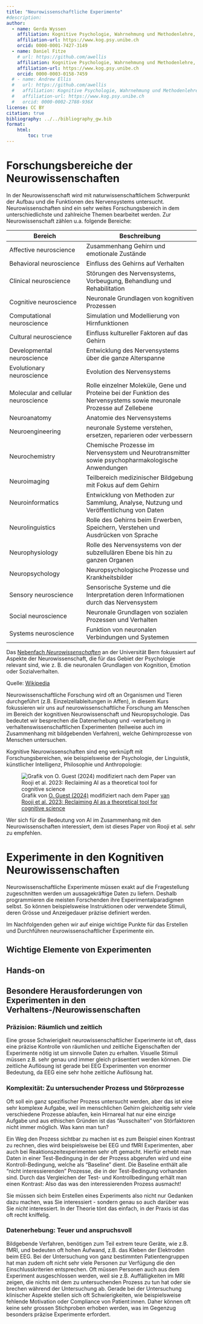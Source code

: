 ```yaml
---
title: "Neurowissenschaftliche Experimente"
#description: 
author:
  - name: Gerda Wyssen
    affiliation: Kognitive Psychologie, Wahrnehmung und Methodenlehre, Universität Bern 
    affiliation-url: https://www.kog.psy.unibe.ch
    orcid: 0000-0001-7427-3149
  - name: Daniel Fitze
    # url: https://github.com/awellis
    affiliation: Kognitive Psychologie, Wahrnehmung und Methodenlehre, Universität Bern 
    affiliation-url: https://www.kog.psy.unibe.ch
    orcid: 0000-0003-0158-7459  
  # - name: Andrew Ellis
  #   url: https://github.com/awellis
  #   affiliation: Kognitive Psychologie, Wahrnehmung und Methodenlehre, Universität Bern 
  #   affiliation-url: https://www.kog.psy.unibe.ch
  #   orcid: 0000-0002-2788-936X
license: CC BY
citation: true
bibliography: ../../bibliography_gw.bib
format:
    html:
        toc: true
---
```


# Forschungsbereiche der Neurowissenschaften

In der Neurowissenschaft wird mit naturwissenschaftlichem Schwerpunkt der Aufbau und die Funktionen des Nervensystems untersucht. Neurowissenschaften sind ein sehr weites Forschungsbereich in dem unterschiedlichste und zahlreiche Themen bearbeitet werden. Zur Neurowissenschaft zählen u.a. folgende Bereiche:

| Bereich                             | Beschreibung                                                                                                          |
|-----------------------------|-------------------------------------------|
| Affective neuroscience              | Zusammenhang Gehirn und emotionale Zustände                                                                           |
| Behavioral neuroscience             | Einfluss des Gehirns auf Verhalten                                                                                    |
| Clinical neuroscience               | Störungen des Nervensystems, Vorbeugung, Behandlung und Rehabilitation                                                |
| Cognitive neuroscience              | Neuronale Grundlagen von kognitiven Prozessen                                                                         |
| Computational neuroscience          | Simulation und Modellierung von Hirnfunktionen                                                                        |
| Cultural neuroscience               | Einfluss kultureller Faktoren auf das Gehirn                                                                          |
| Developmental neuroscience          | Entwicklung des Nervensystems über die ganze Alterspanne                                                              |
| Evolutionary neuroscience           | Evolution des Nervensystems                                                                                           |
| Molecular and cellular neuroscience | Rolle einzelner Moleküle, Gene und Proteine bei der Funktion des Nervensystems sowie meuronale Prozesse auf Zellebene |
| Neuroanatomy                        | Anatomie des Nervensystems                                                                                            |
| Neuroengineering                    | neuronale Systeme verstehen, ersetzen, reparieren oder verbessern                                                     |
| Neurochemistry                      | Chemische Prozesse im Nervensystem und Neurotransmitter sowie psychopharmakologische Anwendungen                      |
| Neuroimaging                        | Teilbereich medizinischer Bildgebung mit Fokus auf dem Gehirn                                                         |
| Neuroinformatics                    | Entwicklung von Methoden zur Sammlung, Analyse, Nutzung und Veröffentlichung von Daten                                |
| Neurolinguistics                    | Rolle des Gehirns beim Erwerben, Speichern, Verstehen und Ausdrücken von Sprache                                      |
| Neurophysiology                     | Rolle des Nervensystems von der subzellulären Ebene bis hin zu ganzen Organen                                         |
| Neuropsychology                     | Neuropsychologische Prozesse und Krankheitsbilder                                                                     |
| Sensory neuroscience                | Sensorische Systeme und die Interpretation deren Informationen durch das Nervensystem                                 |
| Social neuroscience                 | Neuronale Grundlagen von sozialen Prozessen und Verhalten                                                             |
| Systems neuroscience                | Funktion von neuronalen Verbindungen und Systemen                                                                     |

<aside>Das [Nebenfach *Neurowissenschaften*](https://www.philhum.unibe.ch/studium/studienprogramme/neurowissenschaft/index_ger.html) an der Universität Bern fokussiert auf Aspekte der Neurowissenschaft, die für das Gebiet der Psychologie relevant sind, wie z. B. die neuronalen Grundlagen von Kognition, Emotion oder Sozialverhalten.</aside>

Quelle: [Wikipedia](https://en.wikipedia.org/wiki/Neuroscience)

Neurowissenschaftliche Forschung wird oft an Organismen und Tieren durchgeführt (z.B. Einzelzellableitungen in Affen), in diesem Kurs fokussieren wir uns auf neurowissenschaftliche Forschung am Menschen im Bereich der kognitiven Neurowissenschaft und Neuropsychologie. Das bedeutet wir besprechen die Datenerhebung und -verarbeitung in verhaltenswissenschaftlichen Experimenten (teilweise auch im Zusammenhang mit bildgebenden Verfahren), welche Gehirnprozesse von Menschen untersuchen.

Kognitive Neurowissenschaften sind eng verknüpft mit Forschungsbereichen, wie beispielsweise der Psychologie, der Linguistik, künstlicher Intelligenz, Philosophie und Anthropologie:

![Grafik von [O. Guest (2024)](https://github.com/oliviaguest/cogsci-hexagon) modifiziert nach dem Paper [van Rooji et al. 2023: Reclaiming AI as a theoretical tool for cognitive science](https://osf.io/preprints/psyarxiv/4cbuv)](img/hexagon.png)

<aside>Wer sich für die Bedeutung von AI im Zusammenhang mit den Neurowissenschaften interessiert, dem ist dieses Paper von Rooji et al. sehr zu empfehlen.</aside>

# Experimente in den Kognitiven Neurowissenschaften

Neurowissenschaftliche Experimente müssen exakt auf die Fragestellung zugeschnitten werden um aussagekräftige Daten zu liefern. Deshalb programmieren die meisten Forschenden ihre Experimentalparadigmen selbst. So können beispielsweise Instruktionen oder verwendete Stimuli, deren Grösse und Anzeigedauer präzise definiert werden.

Im Nachfolgenden gehen wir auf einige wichtige Punkte für das Erstellen und Durchführen neurowissenschaftlicher Experimente ein.

## Wichtige Elemente von Experimenten

::: callout-caution
## Hands-on
:::

## Besondere Herausforderungen von Experimenten in den Verhaltens-/Neurowissenschaften

### Präzision: Räumlich und zeitlich

Eine grosse Schwierigkeit neurowissenschaftlicher Experimente ist oft, dass eine präzise Kontrolle von räumlichen und zeitliche Eigenschaften der Experimente nötig ist um sinnvolle Daten zu erhalten. Visuelle Stimuli müssen z.B. sehr genau und immer gleich präsentiert werden können. Die zeitliche Auflösung ist gerade bei EEG Experimenten von enormer Bedeutung, da EEG eine sehr hohe zeitliche Auflösung hat.

### Komplexität: Zu untersuchender Prozess und Störprozesse

Oft soll ein ganz spezifischer Prozess untersucht werden, aber das ist eine sehr komplexe Aufgabe, weil im menschlichen Gehirn gleichzeitig sehr viele verschiedene Prozesse ablaufen, kein Hirnareal hat nur eine einzige Aufgabe und aus ethischen Gründen ist das "Ausschalten" von Störfaktoren nicht immer möglich. Was kann man tun?

Ein Weg den Prozess sichtbar zu machen ist es zum Beispiel einen Kontrast zu rechnen, dies wird beispielsweise bei EEG und fMRI Experimenten, aber auch bei Reaktionszeitexperimenten sehr oft gemacht. Hierfür erhebt man Daten in einer Test-Bedingung in der der Prozess abgerufen wird und eine Kontroll-Bedingung, welche als "Baseline" dient. Die Baseline enthält alle "nicht interessierenden" Prozesse, die in der Test-Bedingung vorhanden sind. Durch das Vergleichen der Test- und Kontrollbedingung erhält man einen Kontrast: Also das was den interessierenden Prozess ausmacht!

Sie müssen sich beim Erstellen eines Experiments also nicht nur Gedanken dazu machen, was Sie interessiert - sondern genau so auch darüber was Sie *nicht* interessiert. In der Theorie tönt das einfach, in der Praxis ist das oft recht kniffelig.

### Datenerhebung: Teuer und anspruchsvoll

Bildgebende Verfahren, benötigen zum Teil extrem teure Geräte, wie z.B. fMRI, und bedeuten oft hohen Aufwand, z.B. das Kleben der Elektroden beim EEG. Bei der Untersuchung von ganz bestimmten Patientengruppen hat man zudem oft nicht sehr viele Personen zur Verfügung die den Einschlusskriterien entsprechen. Oft müssen Personen auch aus dem Experiment ausgeschlossen werden, weil sie z.B. Auffälligkeiten im MRI zeigen, die nichts mit dem zu untersuchenden Prozess zu tun hat oder sie brechen während der Untersuchung ab. Gerade bei der Untersuchung klinischer Aspekte stellen sich oft Schwierigkeiten, wie beispielsweise fehlende Motivation oder Compliance von Patient:innen. Daher können oft keine sehr grossen Stichproben erhoben werden, was im Gegenzug besonders präzise Experimente erfordert.

<!-- ## Neue Fragestellung -->

<!-- Oft muss ein neues Paradigma erstellt werden, d.h. der/die Forschende kann kein schon bestehendes Experiment nutzen, sondern untersucht einen Aspekt eines neuronalen Prozesses. Das erfordert sowohl Kenntnisse im Programmieren, der zu verwendenden Technink, wie auch der Gehirnprozesse während des Vorgangs. -->
